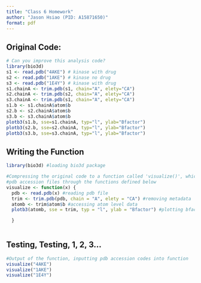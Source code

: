 ```yaml
---
title: "Class 6 Homework"
author: "Jason Hsiao (PID: A15871650)"
format: pdf
---
```


## Original Code:
```r
# Can you improve this analysis code?
library(bio3d)
s1 <- read.pdb("4AKE") # kinase with drug
s2 <- read.pdb("1AKE") # kinase no drug
s3 <- read.pdb("1E4Y") # kinase with drug
s1.chainA <- trim.pdb(s1, chain="A", elety="CA")
s2.chainA <- trim.pdb(s2, chain="A", elety="CA")
s3.chainA <- trim.pdb(s1, chain="A", elety="CA")
s1.b <- s1.chainA$atom$b
s2.b <- s2.chainA$atom$b
s3.b <- s3.chainA$atom$b
plotb3(s1.b, sse=s1.chainA, typ="l", ylab="Bfactor")
plotb3(s2.b, sse=s2.chainA, typ="l", ylab="Bfactor")
plotb3(s3.b, sse=s3.chainA, typ="l", ylab="Bfactor")

```

## Writing the Function
```r
library(bio3d) #loading bio3d package

#Compressing the original code to a function called 'visualize()', which iterates
#pdb accession files through the functions defined below
visualize <- function(x) {
  pdb <- read.pdb(x) #reading pdb file
  trim <- trim.pdb(pdb, chain = "A", elety = "CA") #removing metadata 
  atomb <- trim$atom$b #accessing atom level data
  plotb3(atomb, sse = trim, typ = "l", ylab = "Bfactor") #plotting bfactor

  }
  
```

## Testing, Testing, 1, 2, 3...
```r
#Output of the function, inputting pdb accession codes into function
visualize("4AKE")
visualize("1AKE")
visualize("1E4Y")
```

